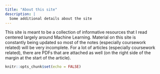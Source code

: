 ```yaml
---
title: "About this site"
description: |
  Some additional details about the site
---
```

This site is meant to be a collection of informative resources that I read centered largely around Machine Learning. 
Material on this site is constantly being updated so most of the notes (especially coursework related) will be very incomplete.
For a lot of articles (especially coursework related), there are PDFs
that are attached as well (on the right side of the margin at the start of the article). 

```r
knitr::opts_chunk$set(echo = FALSE)
```
